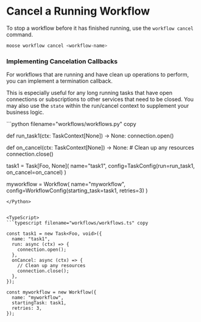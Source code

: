 # Cancel a Running Workflow

To stop a workflow before it has finished running, use the `workflow cancel` command.

```bash filename="Terminal" copy
moose workflow cancel <workflow-name>
```

### Implementing Cancelation Callbacks

For workflows that are running and have clean up operations to perform, you can implement a termination callback.

This is especially useful for any long running tasks that have open connections or subscriptions to other services that need to be closed. 
You may also use the `state` within the run/cancel context to supplement your business logic.

<Python>
```python filename="workflows/workflows.py" copy

def run_task1(ctx: TaskContext[None]) -> None:
    connection.open()

def on_cancel(ctx: TaskContext[None]) -> None:
    # Clean up any resources
    connection.close()

task1 = Task[Foo, None](
    name="task1",
    config=TaskConfig(run=run_task1, on_cancel=on_cancel)
)

myworkflow = Workflow(
  name="myworkflow",
  config=WorkflowConfig(starting_task=task1, retries=3)
)
```
</Python>


<TypeScript>
```typescript filename="workflows/workflows.ts" copy

const task1 = new Task<Foo, void>({
  name: "task1",
  run: async (ctx) => {
    connection.open();
  },
  onCancel: async (ctx) => {
    // Clean up any resources
    connection.close();
  },
});

const myworkflow = new Workflow({
  name: "myworkflow",
  startingTask: task1,
  retries: 3,
});
```
</TypeScript>

